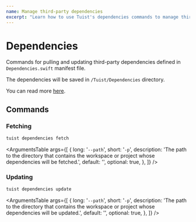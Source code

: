 ```yaml
---
name: Manage third-party dependencies
excerpt: "Learn how to use Tuist's dependencies commands to manage third-party dependencies."
---
```


# Dependencies

Commands for pulling and updating third-party dependencies defined in `Dependencies.swift` manifest file.

The dependencies will be saved in `/Tuist/Dependencies` directory.

You can read more [here](/docs/dependencies/dependencies/).

## Commands

### Fetching

```bash
tuist dependencies fetch
```

<ArgumentsTable
  args={[
    {
      long: '`--path`',
      short: '`-p`',
      description:
        'The path to the directory that contains the workspace or project whose dependencies will be fetched.',
      default: '',
      optional: true,
    },
  ]}
/>

### Updating

```bash
tuist dependencies update
```

<ArgumentsTable
  args={[
    {
      long: '`--path`',
      short: '`-p`',
      description:
        'The path to the directory that contains the workspace or project whose dependencies will be updated.',
      default: '',
      optional: true,
    },
  ]}
/>
